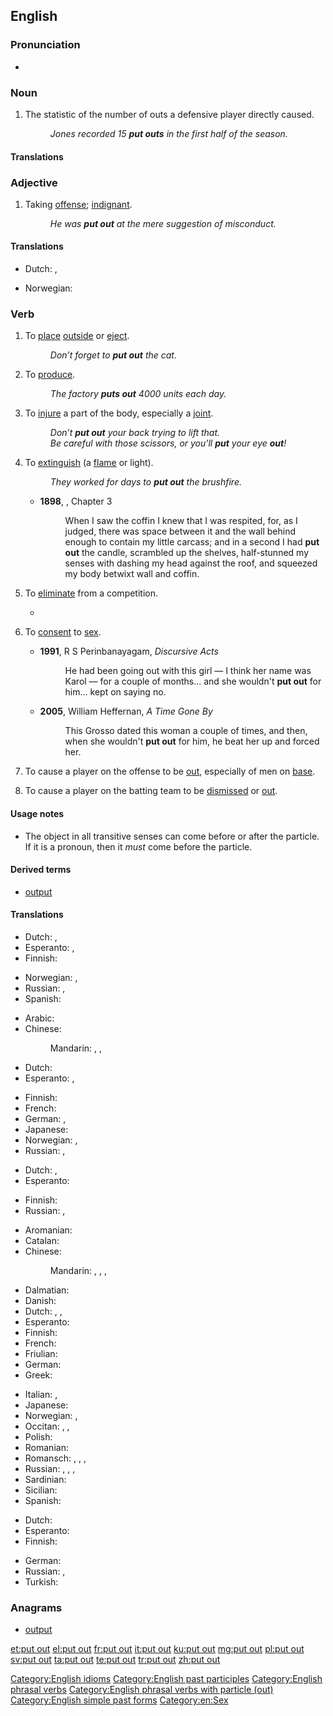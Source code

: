 ==English==

===Pronunciation===
* {{audio|En-uk-to put out.ogg|Audio (UK)}}

===Noun===
{{en-noun|head=[[put]] [[out]]}}

# {{baseball}} The statistic of the number of outs a defensive player directly caused.
#: ''Jones recorded 15 '''put outs''' in the first half of the season.''

====Translations====
{{trans-top|baseball statistic}}
{{trans-mid}}
{{trans-bottom}}

===Adjective===
{{en-adj}}

# Taking [[offense]]; [[indignant]].
#: ''He was '''put out''' at the mere suggestion of misconduct.''

====Translations====
{{trans-top|taking offense}}
* Dutch: {{t+|nl|ontzet}}, {{t+|nl|verontwaardigd}}
{{trans-mid}}
* Norwegian: {{t-|no|satt ut}}
{{trans-bottom}}

===Verb===
{{en-verb|head=[[put]] [[out]]|puts out|putting out|put out}}

# {{transitive}} To [[place]] [[outside]] or [[eject]].
#: ''Don’t forget to '''put out''' the cat.''
# {{transitive}} To [[produce]].
#: ''The factory '''puts out''' 4000 units each day.''
# {{transitive}} To [[injure]] a part of the body, especially a [[joint]].
#: ''Don’t '''put out''' your back trying to lift that.''
#: ''Be careful with those scissors, or you'll '''put''' your eye '''out'''!''
# {{transitive}} To [[extinguish]] (a [[flame]] or light).
#: ''They worked for days to '''put out''' the brushfire.''
#* '''1898''', {{w|J. Meade Falkner}}, {{w|Moonfleet}} Chapter 3
#*: When I saw the coffin I knew that I was respited, for, as I judged, there was space between it and the wall behind enough to contain my little carcass; and in a second I had '''put out''' the candle, scrambled up the shelves, half-stunned my senses with dashing my head against the roof, and squeezed my body betwixt wall and coffin.
# {{transitive}} To [[eliminate]] from a competition.
#* {{quote-news
|year=2011
|date=October 1
|author=Tom Fordyce
|title=Rugby World Cup 2011: England 16-12 Scotland
|work=BBC Sport
|url=http://news.bbc.co.uk/sport2/hi/rugby_union/15124512.stm
|page=
|passage=England stumbled into the World Cup quarter-finals and almost certainly '''put Scotland out''' after an error-ridden victory at Eden Park.}}
# {{slang|intransitive}} To [[consent]] to [[sex]].
#* '''1991''', R S Perinbanayagam, ''Discursive Acts''
#*: He had been going out with this girl &mdash; I think her name was Karol &mdash; for a couple of months... and she wouldn't '''put out''' for him... kept on saying no.
#* '''2005''', William Heffernan, ''A Time Gone By''
#*: This Grosso dated this woman a couple of times, and then, when she wouldn't '''put out''' for him, he beat her up and forced her.
# {{baseball}} To cause a player on the offense to be [[out]], especially of men on [[base]].
# {{cricket}} To cause a player on the batting team to be [[dismissed]] or [[out]].

====Usage notes====
* The object in all transitive senses can come before or after the particle. If it is a pronoun, then it ''must'' come before the particle.

====Derived terms====
* [[output]]

====Translations====
{{trans-top|place outside or eject}}
* Dutch: {{t+|nl|buitenzetten}}, {{t+|nl|uitwerpen}}
* Esperanto: {{t|eo|eligi}}, {{t|eo|forigi}}
* Finnish: {{t-|fi|laittaa ulos}}
{{trans-mid}}
* Norwegian: {{t-|no|sette ut}}, {{t-|no|slippe ut}}
* Russian: {{t+|ru|выкладывать|tr=vykládyvat'|sc=Cyrl}} {{impf}}, {{t+|ru|выложить|tr=výložit'|sc=Cyrl}} {{pf.}}
* Spanish: {{t+|es|sacar}}
{{trans-bottom}}

{{trans-top|produce}}
* Arabic: {{t-|ar|أنتج|tr='ántaja|sc=Arab}}
* Chinese:
*: Mandarin: {{t|cmn|制造|tr=zhìzào|sc=Hani}}, {{t|cmn|生產|sc=Hani}}, {{t|cmn|生产|tr=shēngchǎn|sc=Hani}}
* Dutch: {{t+|nl|produceren}}
* Esperanto: {{t|eo|produkti}}, {{t|eo|eligi}}
{{trans-mid}}
* Finnish: {{t+|fi|tuottaa}}
* French: {{t+|fr|produire}}
* German: {{t+|de|produzieren}}, {{t+|de|herstellen}}
* Japanese: {{t+|ja|生産|tr=せいさんする, seisan-surú|alt=生産する|sc=Jpan}}
* Norwegian: {{t+|no|lage}}, {{t+|no|produsere}}
* Russian: {{t+|ru|производить|tr=proizvodít’|sc=Cyrl}} {{impf}}, {{t+|ru|произвести|tr=proizvestí|sc=Cyrl}} {{pf.}}
{{trans-bottom}}

{{trans-top|injure a joint in the body}}
* Dutch: {{t+|nl|kwetsen}}, {{t+|nl|blesseren}}
* Esperanto: {{t|eo|misfleksi}}
{{trans-mid}}
* Finnish: {{t+|fi|vahingoittaa}}
* Russian: {{t+|ru|вывихивать|tr=vyvíxivat'|sc=Cyrl}} {{impf}}, {{t+|ru|вывихнуть|tr=vývixnut'|sc=Cyrl}} {{pf.}}
{{trans-bottom}}

{{trans-top|extinguish}}
* Aromanian: {{t-|rup|astingu}}
* Catalan: {{t+|ca|apagar}}
* Chinese:
*: Mandarin: {{t|cmn|熄滅|sc=Hani}}, {{t|cmn|熄灭|tr=xīmiè|sc=Hani}}, {{t|cmn|撲滅|sc=Hani}}, {{t|cmn|扑灭|tr=pūmiè|sc=Hani}}
* Dalmatian: {{tø|dlm|stotur}}
* Danish: {{t+|da|slukke}}
* Dutch: {{qualifier|fire}} {{t+|nl|blussen}}, {{qualifier|light, candle}} {{t+|nl|uitdoen}}, {{t+|nl|doven}}
* Esperanto: {{t|eo|estingi}}
* Finnish: {{t+|fi|sammuttaa}}
* French: {{t+|fr|éteindre}}
* Friulian: {{tø|fur|distudâ}}
* German: {{t+|de|löschen}}
* Greek: {{t+|el|σβήνω|tr=svíno|sc=Grek}}
{{trans-mid}}
* Italian: {{t-|it|estinguere}}, {{t-|it|spegnere}}
* Japanese: {{t-|ja|消す|tr=けす, kesu|sc=Jpan}}
* Norwegian: {{t-|no|slokke}}, {{t-|no|slukke}}
* Occitan: {{t-|oc|astudar}}, {{t-|oc|esténher}}, {{t-|oc|esténger}}
* Polish: {{t-|pl|wygaszać}}
* Romanian: {{t-|ro|stinge}}
* Romansch: {{t-|rm|stüder}}, {{t-|rm|stüzzer}}, {{t-|rm|stidar}}, {{t-|rm|stizar}}
* Russian: {{t+|ru|тушить|tr=tušít'|sc=Cyrl}} {{impf}}, {{t+|ru|потушить|tr=potušít'|sc=Cyrl}} {{pf.}}, {{t+|ru|гасить|tr=gasít'|sc=Cyrl}} {{impf}}, {{t+|ru|погасить|tr=pogasít'|sc=Cyrl}} {{pf.}}
* Sardinian: {{t-|sc|studai}}
* Sicilian: {{t+|scn|astutari}}
* Spanish: {{t+|es|extinguir}}
{{trans-bottom}}

{{trans-top|consent to sex}}
* Dutch: {{t+|nl|toegeven}}
* Esperanto: {{t|eo|konsenti}}
* Finnish: {{t+|fi|antaa}}
{{trans-mid}}
* German: {{t+|de|ranlassen}}
* Russian: {{qualifier|slang}} {{t+|ru|давать|tr=dat'}} {{impf}}, {{t+|ru|дать|tr=davát'}} {{pf.}}
* Turkish: {{t+|tr|vermek}}
{{trans-bottom}}

===Anagrams===
* [[output#English|output]]

[[Category:English idioms]]
[[Category:English past participles]]
[[Category:English phrasal verbs]]
[[Category:English phrasal verbs with particle (out)]]
[[Category:English simple past forms]]
[[Category:en:Sex]]

[[et:put out]]
[[el:put out]]
[[fr:put out]]
[[it:put out]]
[[ku:put out]]
[[mg:put out]]
[[pl:put out]]
[[sv:put out]]
[[ta:put out]]
[[te:put out]]
[[tr:put out]]
[[zh:put out]]